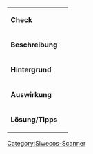 === {{:{{PAGENAME}}/Headline}} ===

{| class="wikitable"
|'''Check'''|| {{:{{PAGENAME}}/Negative}}
|-
|'''Beschreibung'''||  {{:{{PAGENAME}}/Description}}
|-
|'''Hintergrund'''||  {{:{{PAGENAME}}/Background}}
|-
|'''Auswirkung'''||  {{:{{PAGENAME}}/Consequence}}
|-
|'''Lösung/Tipps'''||  {{:{{PAGENAME}}/Solution_Tips}}
|}


[[Category:Siwecos-Scanner]]
{{:{{PAGENAME}}/Category}}

